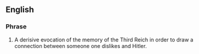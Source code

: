 ==English==
===Phrase===
#A derisive evocation of the memory of the Third Reich in order to draw a connection between someone one dislikes and Hitler.
